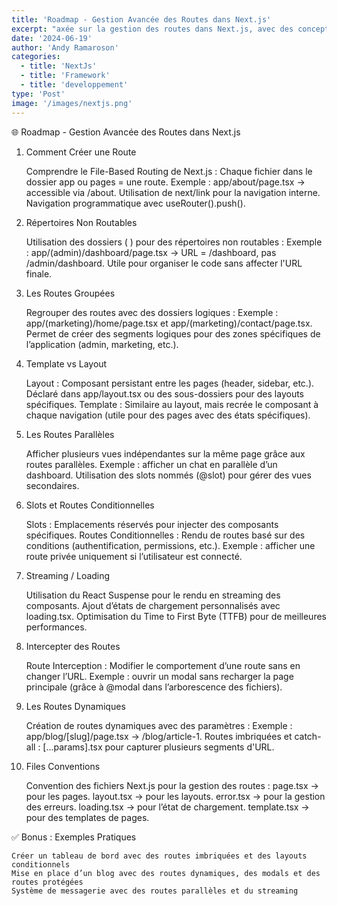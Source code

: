 ```yaml
---
title: 'Roadmap - Gestion Avancée des Routes dans Next.js'
excerpt: "axée sur la gestion des routes dans Next.js, avec des concepts avancés pour maîtriser le routing de manière efficace"
date: '2024-06-19'
author: 'Andy Ramaroson'
categories:
  - title: 'NextJs'
  - title: 'Framework'
  - title: 'developpement'
type: 'Post'
image: '/images/nextjs.png'
---
```


🌐 Roadmap - Gestion Avancée des Routes dans Next.js

1. Comment Créer une Route

    Comprendre le File-Based Routing de Next.js :
        Chaque fichier dans le dossier app ou pages = une route.
        Exemple : app/about/page.tsx → accessible via /about.
    Utilisation de next/link pour la navigation interne.
    Navigation programmatique avec useRouter().push().

2. Répertoires Non Routables

    Utilisation des dossiers ( ) pour des répertoires non routables :
        Exemple : app/(admin)/dashboard/page.tsx → URL = /dashboard, pas /admin/dashboard.
    Utile pour organiser le code sans affecter l'URL finale.

3. Les Routes Groupées

    Regrouper des routes avec des dossiers logiques :
        Exemple : app/(marketing)/home/page.tsx et app/(marketing)/contact/page.tsx.
    Permet de créer des segments logiques pour des zones spécifiques de l’application (admin, marketing, etc.).

4. Template vs Layout

    Layout : Composant persistant entre les pages (header, sidebar, etc.).
        Déclaré dans app/layout.tsx ou des sous-dossiers pour des layouts spécifiques.
    Template : Similaire au layout, mais recrée le composant à chaque navigation (utile pour des pages avec des états spécifiques).

5. Les Routes Parallèles

    Afficher plusieurs vues indépendantes sur la même page grâce aux routes parallèles.
        Exemple : afficher un chat en parallèle d’un dashboard.
    Utilisation des slots nommés (@slot) pour gérer des vues secondaires.

6. Slots et Routes Conditionnelles

    Slots : Emplacements réservés pour injecter des composants spécifiques.
    Routes Conditionnelles : Rendu de routes basé sur des conditions (authentification, permissions, etc.).
        Exemple : afficher une route privée uniquement si l’utilisateur est connecté.

7. Streaming / Loading

    Utilisation du React Suspense pour le rendu en streaming des composants.
    Ajout d’états de chargement personnalisés avec loading.tsx.
    Optimisation du Time to First Byte (TTFB) pour de meilleures performances.

8. Intercepter des Routes

    Route Interception : Modifier le comportement d’une route sans en changer l’URL.
        Exemple : ouvrir un modal sans recharger la page principale (grâce à @modal dans l’arborescence des fichiers).

9. Les Routes Dynamiques

    Création de routes dynamiques avec des paramètres :
        Exemple : app/blog/[slug]/page.tsx → /blog/article-1.
    Routes imbriquées et catch-all :
        [...params].tsx pour capturer plusieurs segments d'URL.

10. Files Conventions

    Convention des fichiers Next.js pour la gestion des routes :
        page.tsx → pour les pages.
        layout.tsx → pour les layouts.
        error.tsx → pour la gestion des erreurs.
        loading.tsx → pour l’état de chargement.
        template.tsx → pour des templates de pages.

✅ Bonus : Exemples Pratiques

    Créer un tableau de bord avec des routes imbriquées et des layouts conditionnels
    Mise en place d’un blog avec des routes dynamiques, des modals et des routes protégées
    Système de messagerie avec des routes parallèles et du streaming